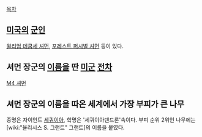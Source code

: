 [[목차]]
== [[미국]]의 [[군인]] ==
[[윌리엄 테쿰세 셔먼]], [[포레스트 퍼시벌 셔먼]] 등이 있다.
== 셔먼 장군의 [[이름]]을 딴 [[미군]] [[전차]] ==
[[M4 셔먼]]

== 셔먼 장군의 이름을 따온 세계에서 가장 부피가 큰 나무 ==
종명은 자이언트 [[세쿼이아]], 학명은 '세쿼이아덴드론'속이다. 부피 순위 2위인 나무에는 [wiki:"율리시스 S. 그랜트" 그랜트]의 이름을 붙였다.
